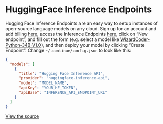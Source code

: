 
# HuggingFace Inference Endpoints

Hugging Face Inference Endpoints are an easy way to setup instances of open-source language models on any cloud. Sign up for an account and add billing [here](https://huggingface.co/settings/billing), access the Inference Endpoints [here](https://ui.endpoints.huggingface.co), click on “New endpoint”, and fill out the form (e.g. select a model like [WizardCoder-Python-34B-V1.0](https://huggingface.co/WizardLM/WizardCoder-Python-34B-V1.0)), and then deploy your model by clicking “Create Endpoint”. Change `~/.continue/config.json` to look like this:

```json title="config.json (Deprecated)"
{
  "models": [
    {
      "title": "Hugging Face Inference API",
      "provider": "huggingface-inference-api",
      "model": "MODEL_NAME",
      "apiKey": "YOUR_HF_TOKEN",
      "apiBase": "INFERENCE_API_ENDPOINT_URL"
    }
  ]
}
```

[View the source](https://github.com/continuedev/continue/blob/main/core/llm/llms/HuggingFaceInferenceAPI.ts)
